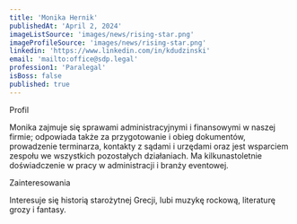 ```yaml
---
title: 'Monika Hernik'
publishedAt: 'April 2, 2024'
imageListSource: 'images/news/rising-star.png'
imageProfileSource: 'images/news/rising-star.png'
linkedin: 'https://www.linkedin.com/in/kdudzinski'
email: 'mailto:office@sdp.legal'
profession1: 'Paralegal'
isBoss: false
published: true
---
```


<ProfileSection type="profile">Profil</ProfileSection>

Monika zajmuje się sprawami administracyjnymi i finansowymi w naszej firmie; odpowiada także za przygotowanie i obieg dokumentów, prowadzenie terminarza, kontakty z sądami i urzędami oraz jest wsparciem zespołu we wszystkich pozostałych działaniach. Ma kilkunastoletnie doświadczenie w pracy w administracji i branży eventowej.


<ProfileSection type="hobby">Zainteresowania</ProfileSection>

Interesuje się historią starożytnej Grecji, lubi muzykę rockową, literaturę grozy i fantasy.